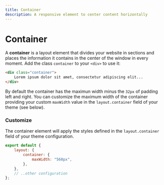 ```yaml
---
title: Container
description: A responsive element to center content horizontally
--- 
```


# Container

A **container** is a layout element that divides your website in sections and places the information it contains in the center of the window in every moment. Add the class `container` to your `<div>` to use it:

```html
<div class="container">
    Lorem ipsum dolor sit amet, consectetur adipiscing elit...
</div>
```

By default the container has the maximun width minus the `32px` of padding left and right. You can customize the maximum width of the container providing your custom `maxWidth` value in the `layout.container` field of your theme (see below).

### Customize

The container element will apply the styles defined in the `layout.container` field of your theme configuration.

```js title=siimple.config.js
export default {
    layout: {
        container: {
            maxWidth: "560px",
        },
    },
    // ..other configuration
};
```
